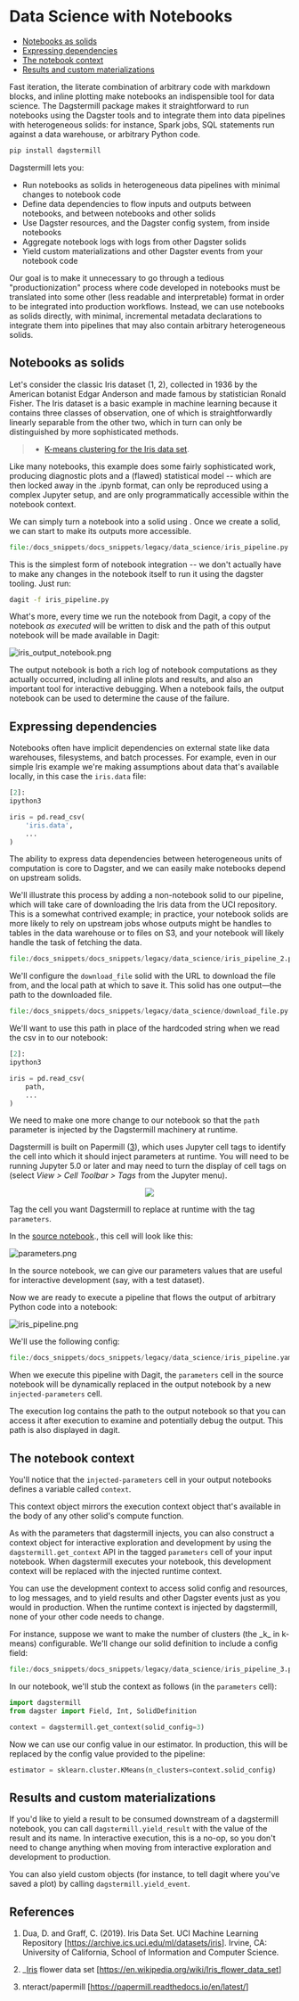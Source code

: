 
<DynamicMetaTags
  title="Data Science with Dagstermill | Dagster"
  description="Dagster is a system for building modern data applications."
/>

# Data Science with Notebooks

- [Notebooks as solids](#notebooks-as-solids)
- [Expressing dependencies](#expressing-dependencies)
- [The notebook context](#the-notebook-context)
- [Results and custom materializations](#results-and-custom-materializations)

Fast iteration, the literate combination of arbitrary code with markdown
blocks, and inline plotting make notebooks an indispensible tool for
data science. The Dagstermill package makes it straightforward to run
notebooks using the Dagster tools and to integrate them into data
pipelines with heterogeneous solids: for instance, Spark jobs, SQL
statements run against a data warehouse, or arbitrary Python code.

```bash
pip install dagstermill
```

Dagstermill lets you:

- Run notebooks as solids in heterogeneous data pipelines with minimal
  changes to notebook code
- Define data dependencies to flow inputs and outputs between
  notebooks, and between notebooks and other solids
- Use Dagster resources, and the Dagster config system, from inside
  notebooks
- Aggregate notebook logs with logs from other Dagster solids
- Yield custom materializations and other Dagster events from your
  notebook code

Our goal is to make it unnecessary to go through a tedious
"productionization" process where code developed in notebooks must be
translated into some other (less readable and interpretable) format in
order to be integrated into production workflows. Instead, we can use
notebooks as solids directly, with minimal, incremental metadata
declarations to integrate them into pipelines that may also contain
arbitrary heterogeneous solids.

<ExampleReferenceLink filePath="examples/docs_snippets/docs_snippets/legacy/data_science/" />

## Notebooks as solids

Let's consider the classic Iris dataset (1, 2), collected in 1936
by the American botanist Edgar Anderson and made famous by statistician
Ronald Fisher. The Iris dataset is a basic example in machine learning
because it contains three classes of observation, one of which is
straightforwardly linearly separable from the other two, which in turn
can only be distinguished by more sophisticated methods.

> - [K-means clustering for the Iris data set](/assets/source/learn/guides/data_science/iris-kmeans.ipynb).

Like many notebooks, this example does some fairly sophisticated work,
producing diagnostic plots and a (flawed) statistical model -- which
are then locked away in the .ipynb format, can only be reproduced using
a complex Jupyter setup, and are only programmatically accessible within
the notebook context.

We can simply turn a notebook into a solid using <PyObject module="dagstermill" object="define_dagstermill_solid" />.
Once we create a solid, we can start to make its outputs more accessible.

```python literalinclude showLines emphasize-lines=6-8 caption=iris_pipeline.py
file:/docs_snippets/docs_snippets/legacy/data_science/iris_pipeline.py
```

This is the simplest form of notebook integration -- we don't actually
have to make any changes in the notebook itself to run it using the
dagster tooling. Just run:

```bash
dagit -f iris_pipeline.py
```

What's more, every time we run the notebook from Dagit, a copy of the
notebook _as executed_ will be written to disk and the path
of this output notebook will be made available in Dagit:

![iris_output_notebook.png](/assets/images/learn/guides/data_science/iris_output_notebook.png)

The output notebook is both a rich log of notebook computations as they
actually occurred, including all inline plots and results, and also an
important tool for interactive debugging. When a notebook fails, the
output notebook can be used to determine the cause of the failure.

## Expressing dependencies

Notebooks often have implicit dependencies on external state like data
warehouses, filesystems, and batch processes. For example, even in our
simple Iris example we're making assumptions about data that's
available locally, in this case the `iris.data` file:

```python
[2]:
ipython3

iris = pd.read_csv(
    'iris.data',
    ...
)
```

The ability to express data dependencies between heterogeneous units of
computation is core to Dagster, and we can easily make notebooks depend
on upstream solids.

We'll illustrate this process by adding a non-notebook solid to our
pipeline, which will take care of downloading the Iris data from the UCI
repository. This is a somewhat contrived example; in practice, your
notebook solids are more likely to rely on upstream jobs whose outputs
might be handles to tables in the data warehouse or to files on S3, and
your notebook will likely handle the task of fetching the data.

```python literalinclude showLines emphasize-lines=2,10,16 caption=iris_pipeline_2.py
file:/docs_snippets/docs_snippets/legacy/data_science/iris_pipeline_2.py
```

We'll configure the `download_file` solid with the URL to download the
file from, and the local path at which to save it. This solid has one
output&mdash;the path to the downloaded file.

```python literalinclude showLines emphasize-lines=10-11,14-16,27 caption=download_file.py
file:/docs_snippets/docs_snippets/legacy/data_science/download_file.py
```

We'll want to use this path in
place of the hardcoded string when we read the csv in to our notebook:

```python
[2]:
ipython3

iris = pd.read_csv(
    path,
    ...
)
```

We need to make one more change to our notebook so that the `path`
parameter is injected by the Dagstermill machinery at runtime.

Dagstermill is built on Papermill ([3](#3)), which uses Jupyter cell tags to identify the cell into
which it should inject parameters at runtime. You will need to be
running Jupyter 5.0 or later and may need to turn the display of cell
tags on (select _View \> Cell Toolbar \> Tags_ from the Jupyter menu).

<p align="center">
  <img atl="tags.png" src="/assets/images/learn/guides/data_science/tags.png" />
</p>

Tag the cell you want Dagstermill to replace at runtime with the tag
`parameters`.

In the [source notebook](/assets/source/learn/guides/data_science/iris-kmeans_2.ipynb)., this cell will look like
this:

![parameters.png](/assets/images/learn/guides/data_science/parameters.png)

In the source notebook, we can give our parameters values that are
useful for interactive development (say, with a test dataset).

Now we are ready to execute a pipeline that flows the output of
arbitrary Python code into a notebook:

![iris_pipeline.png](/assets/images/learn/guides/data_science/iris_pipeline.png)

We'll use the following config:

```python literalinclude caption=iris_pipeline.yaml
file:/docs_snippets/docs_snippets/legacy/data_science/iris_pipeline.yaml
```

When we execute this pipeline with Dagit, the `parameters` cell in the
source notebook will be dynamically replaced in the output notebook by a
new `injected-parameters` cell.

The execution log contains the path to the output notebook so that you
can access it after execution to examine and potentially debug the
output. This path is also displayed in dagit.

## The notebook context

You'll notice that the `injected-parameters` cell in your output
notebooks defines a variable called `context`.

This context object mirrors the execution context object that's
available in the body of any other solid's compute function.

As with the parameters that dagstermill injects, you can also construct
a context object for interactive exploration and development by using
the `dagstermill.get_context` API in the tagged `parameters` cell of
your input notebook. When dagstermill executes your notebook, this
development context will be replaced with the injected runtime context.

You can use the development context to access solid config and
resources, to log messages, and to yield results and other Dagster
events just as you would in production. When the runtime context is
injected by dagstermill, none of your other code needs to change.

For instance, suppose we want to make the number of clusters (the \_k\_ in k-means)
configurable. We'll change our solid definition to include a config field:

```python literalinclude showLines emphasize-lines=10-12 caption=iris_pipeline_3.py
file:/docs_snippets/docs_snippets/legacy/data_science/iris_pipeline_3.py
```

In our notebook, we'll stub the context as follows (in the `parameters` cell):

<!-- do not hardcode code snippets https://github.com/dagster-io/dagster/issues/2706 -->

```python
import dagstermill
from dagster import Field, Int, SolidDefinition

context = dagstermill.get_context(solid_config=3)
```

Now we can use our config value in our estimator. In production, this
will be replaced by the config value provided to the pipeline:

```python
estimator = sklearn.cluster.KMeans(n_clusters=context.solid_config)
```

## Results and custom materializations

If you'd like to yield a result to be consumed downstream of a
dagstermill notebook, you can call `dagstermill.yield_result` with the
value of the result and its name. In interactive execution, this is a
no-op, so you don't need to change anything when moving from
interactive exploration and development to production.

You can also yield custom <PyObject module="dagster" object="Materialization" /> objects
(for instance, to tell dagit where you've saved a plot) by calling `dagstermill.yield_event`.

## References

<span id="1" />

1.  Dua, D. and Graff, C. (2019). Iris Data Set. UCI Machine Learning
    Repository \[<https://archive.ics.uci.edu/ml/datasets/iris>\].
    Irvine, CA: University of California, School of Information and
    Computer Science.

<span id="2" />

2.  \_[Iris]() flower data set
    \[<https://en.wikipedia.org/wiki/Iris_flower_data_set>\]

<span id="3" />

3.  nteract/papermill \[<https://papermill.readthedocs.io/en/latest/>\]
